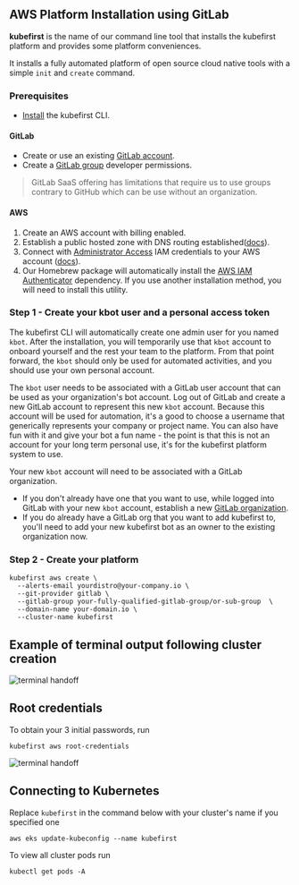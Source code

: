 ## AWS Platform Installation using GitLab

**kubefirst** is the name of our command line tool that installs the kubefirst platform and provides some platform conveniences.

It installs a fully automated platform of open source cloud native tools with a simple `init` and `create` command.

### Prerequisites

- [Install](../../../index.mdx) the kubefirst CLI.

#### GitLab

- Create or use an existing [GitLab account](https://gitlab.com).
- Create a [GitLab group](https://docs.gitlab.com/ee/user/group/) developer permissions.

> GitLab SaaS offering has limitations that require us to use groups contrary to GitHub which can be use without an organization.

#### AWS

1. Create an AWS account with billing enabled.
2. Establish a public hosted zone with DNS routing established([docs](https://docs.aws.amazon.com/Route53/latest/DeveloperGuide/AboutHZWorkingWith.html)).
3. Connect with [Administrator Access](https://console.aws.amazon.com/iam/home?#/policies/arn:aws:iam::aws:policy/AdministratorAccessserviceLevelSummary) IAM credentials to your AWS account ([docs](https://docs.aws.amazon.com/general/latest/gr/aws-sec-cred-types.html#access-keys-and-secret-access-keys)).
4. Our Homebrew package will automatically install the [AWS IAM Authenticator](https://docs.aws.amazon.com/eks/latest/userguide/install-aws-iam-authenticator.html) dependency. If you use another installation method, you will need to install this utility.

### Step 1 - Create your kbot user and a personal access token

The kubefirst CLI will automatically create one admin user for you named `kbot`. After the installation, you will temporarily use that `kbot` account to onboard yourself and the rest your team to the platform. From that point forward, the `kbot` should only be used for automated activities, and you should use your own personal account.

The `kbot` user needs to be associated with a GitLab user account that can be used as your organization's bot account. Log out of GitLab and create a new GitLab account to represent this new `kbot` account. Because this account will be used for automation, it's a good to choose a username that generically represents your company or project name. You can also have fun with it and give your bot a fun name - the point is that this is not an account for your long term personal use, it's for the kubefirst platform system to use.

Your new `kbot` account will need to be associated with a GitLab organization.

- If you don't already have one that you want to use, while logged into GitLab with your new `kbot` account, establish a new [GitLab organization](https://docs.gitlab.com/ee/topics/set_up_organization.html).
- If you do already have a GitLab org that you want to add kubefirst to, you'll need to add your new kubefirst bot as an owner to the existing organization now.

### Step 2 - Create your platform

```shell
kubefirst aws create \
  --alerts-email yourdistro@your-company.io \
  --git-provider gitlab \
  --gitlab-group your-fully-qualified-gitlab-group/or-sub-group  \
  --domain-name your-domain.io \
  --cluster-name kubefirst
```

## Example of terminal output following cluster creation

![terminal handoff](../../../img/aws/gitlab/handoff-screen.png)

## Root credentials

To obtain your 3 initial passwords, run

```shell
kubefirst aws root-credentials
```

![terminal handoff](../../../img/common/kubefirst/root-credentials.png)

## Connecting to Kubernetes

Replace `kubefirst` in the command below with your cluster's name if you specified one

```shell
aws eks update-kubeconfig --name kubefirst
```

To view all cluster pods run

```shell
kubectl get pods -A
```
